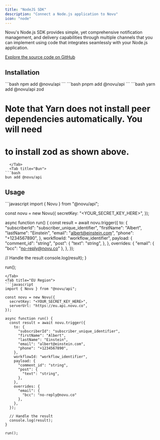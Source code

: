 ```yaml
---
title: "NodeJS SDK"
description: "Connect a Node.js application to Novu"
icon: "node"
---
```


Novu's Node.js SDK provides simple, yet comprehensive notification management, and delivery capabilities through multiple channels that you can implement using code that integrates seamlessly with your Node.js application.

[Explore the source code on GitHub](https://github.com/novuhq/novu-ts)

## Installation

<Tabs>
  <Tab title="NPM">
```bash
npm add @novu/api
```
  </Tab>
  <Tab title="PNPM">
```bash
pnpm add @novu/api
```
  </Tab>
  <Tab title="Yarn">
```bash
yarn add @novu/api zod

# Note that Yarn does not install peer dependencies automatically. You will need
# to install zod as shown above.
```
  </Tab>
  <Tab title="Bun">
```bash
bun add @novu/api
```
  </Tab>
</Tabs>

## Usage

<Tabs>
<Tab title="US Region">
```javascript
import { Novu } from "@novu/api";

const novu = new Novu({
  secretKey: "<YOUR_SECRET_KEY_HERE>",
});

async function run() {
  const result = await novu.trigger({
    to: {
      "subscriberId": "subscriber_unique_identifier",
      "firstName": "Albert",
      "lastName": "Einstein",
      "email": "albert@einstein.com",
      "phone": "+1234567890",
    },
    workflowId: "workflow_identifier",
    payload: {
      "comment_id": "string",
      "post": {
        "text": "string",
      },
    },
    overrides: {
      "email": {
        "bcc": "no-reply@novu.co"
      },
    },
  });

  // Handle the result
  console.log(result);
}

run();
```
</Tab>
<Tab title="EU Region">
```javascript
import { Novu } from "@novu/api";

const novu = new Novu({
  secretKey: "<YOUR_SECRET_KEY_HERE>",
  serverUrl: "https://eu.api.novu.co",
});

async function run() {
  const result = await novu.trigger({
    to: {
      "subscriberId": "subscriber_unique_identifier",
      "firstName": "Albert",
      "lastName": "Einstein",
      "email": "albert@einstein.com",
      "phone": "+1234567890",
    },
    workflowId: "workflow_identifier",
    payload: {
      "comment_id": "string",
      "post": {
        "text": "string",
      },
    },
    overrides: {
      "email": {
        "bcc": "no-reply@novu.co"
      },
    },
  });

  // Handle the result
  console.log(result);
}

run();
```
</Tab>
</Tabs>
